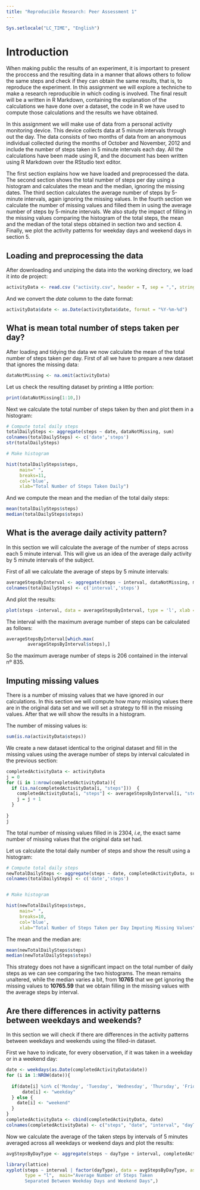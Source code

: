 ```yaml
---
title: "Reproducible Research: Peer Assessment 1"
---
```

```r
Sys.setlocale("LC_TIME", "English")
```
# Introduction

When making public the results of an experiment, it is important to present the proccess and the resulting data in a manner that allows others to follow the same steps and check if they can obtain the same results, that is, to reproduce the experiment. In this assignment we will explore a techniche to make a research reproducible in which coding is involved. The final result will be a written in R Markdown, containing the explanation of the calculations we have done over a dataset, the code in R we have used to compute those calculations and the results we have obtained.

In this assignment we will make use of data from a personal activity monitoring device. This device collects data at 5 minute intervals through out the day. The data consists of two months of data from an anonymous individual collected during the months of October and November, 2012 and include the number of steps taken in 5 minute intervals each day. All the calculations have been made using R, and the document has been written using R Markdown over the RStudio text editor.

The first section explains how we have loaded and preprocessed the data. The second section shows the total number of steps per day using a histogram and calculates the mean and the median, ignoring the missing dates. The third section calculates the average number of steps by 5-minute intervals, again ignoring the missing values. In the fourth section we calculate the number of missing values and filled them in using the average number of steps by 5-minute intervals. We also study the impact of filling in the missing values comparing the histogram of the total steps, the mean and the median of the total steps obtained in section two and section 4. Finally, we plot the activity patterns for weekday days and weekend days in section 5.


## Loading and preprocessing the data

After downloading and unziping the data into the working directory, we load it into de project:

```r
activityData <- read.csv ("activity.csv", header = T, sep = ",", stringsAsFactors = F)
```

And we convert the *date* column to the date format:

```r
activityData$date <- as.Date(activityData$date, format = "%Y-%m-%d")
```

## What is mean total number of steps taken per day?

After loading and tidying the data we now calculate the mean of the total number of steps taken per day. First of all we have to prepare a new dataset that ignores the missing data:

```r
dataNotMissing <- na.omit(activityData)
```

Let us check the resulting dataset by printing a little portion:

```r
print(dataNotMissing[1:10,])
```

Next we calculate the total number of steps taken by then and plot them in a histogram:

```r

# Compute total daily steps
totalDailySteps <- aggregate(steps ~ date, dataNotMissing, sum)
colnames(totalDailySteps) <- c('date','steps')
str(totalDailySteps)

# Make histogram

hist(totalDailySteps$steps, 
     main=" ",
     breaks=11,
     col='blue',
     xlab="Total Number of Steps Taken Daily")
```

And we compute the mean and the median of the total daily steps:

```r
mean(totalDailySteps$steps)
median(totalDailySteps$steps)

```

## What is the average daily activity pattern?

In this section we will calculate the average of the number of steps across each 5 minute interval. This will give us an idea of the average daily activity by 5 minute intervals of the subject.

First of all we calculate the average of steps by 5 minute intervals:

```r
averageStepsByInterval <- aggregate(steps ~ interval, dataNotMissing, mean)
colnames(totalDailySteps) <- c('interval','steps')
```

And plot the results:

```r

plot(steps ~interval, data = averageStepsByInterval, type = 'l', xlab = 'Time intervals of 5 minutes', ylab = 'Average steps', main = 'Average number of steps taken in intervals of 5 minutes in a day', col = 'red')

```

The interval with the maximum average number of steps can be calculated as follows:

```r
averageStepsByInterval[which.max(  
        averageStepsByInterval$steps),]
```
So the maximum average number of steps is 206 contained in the interval nº 835.

## Imputing missing values

There is a number of missing values that we have ignored in our calculations. In this section we will compute how many missing values there are in the original data set and we will set a strategy to fill in the missing values. After that we will show the results in a histogram.

The number of missing values is:

```r

sum(is.na(activityData$steps))

``` 

We create a new dataset identical to the original dataset and fill in the missing values using the average number of steps by interval calculated in the previous section:

```r

completedActivityData <- activityData
j = 0
for (i in 1:nrow(completedActivityData)){
  if (is.na(completedActivityData[i, "steps"]))  {
    completedActivityData[i, "steps"] <- averageStepsByInterval[i, "steps"]
    j = j + 1
  }
  
}
j
```

The total number of missing values filled in is 2304, *i.e*, the exact same number of missing values that the original data set had. 

Let us calculate the total daily number of steps and show the result using a histogram: 
```r

# Compute total daily steps
newTotalDailySteps <- aggregate(steps ~ date, completedActivityData, sum)
colnames(totalDailySteps) <- c('date','steps')


# Make histogram

hist(newTotalDailySteps$steps, 
     main=" ",
     breaks=10,
     col='blue',
     xlab="Total Number of Steps Taken per Day Imputing Missing Values")
```

The mean and the median are:

```r
mean(newTotalDailySteps$steps)
median(newTotalDailySteps$steps)

```

This strategy does not have a significant impact on the total number of daily steps as we can see comparing the two histograms. The mean remains unaltered, while the median varies a bit, from **10765** that we get ignoring the missing values to **10765.59** that we obtain filling in the missing values with the average steps by interval.


## Are there differences in activity patterns between weekdays and weekends?

In this section we will check if there are differences in the activity patterns between weekdays and weekends using the filled-in dataset.

First we have to indicate, for every observation, if it was taken in a weekday or in a weekend day:

```r

date <- weekdays(as.Date(completedActivityData$date))
for (i in 1:NROW(date)){
  
  if(date[i] %in% c('Monday', 'Tuesday', 'Wednesday', 'Thursday', 'Friday')){
      date[i] <- "weekday"
  } else {
    date[i] <- "weekend"
  }
}
completedActivityData <- cbind(completedActivityData, date) 
colnames(completedActivityData) <- c("steps", "date", "interval", "dayType")

```

Now we calculate the average of the taken steps by intervals of 5 minutes averaged across all weekdays or weekend days and plot the results:

```r

avgStepsByDayType <- aggregate(steps ~ dayType + interval, completedActivityData, mean)

library(lattice)
xyplot(steps ~ interval | factor(dayType), data = avgStepsByDayType, aspect = 1/2, 
       type = "l",  main="Average Number of Steps Taken 
       Separated Between Weekday Days and Weekend Days",)
```
